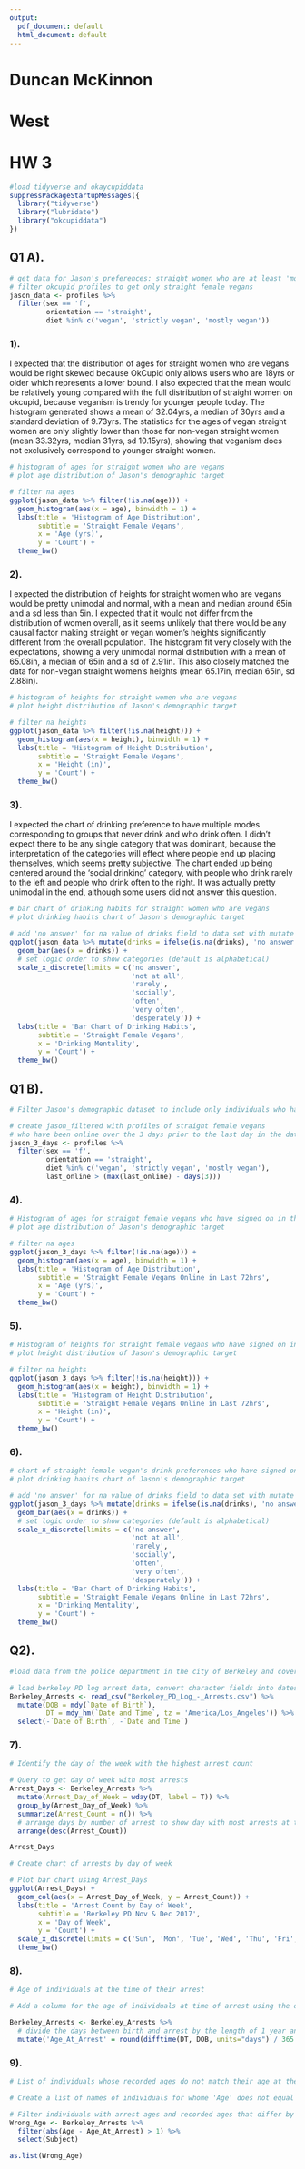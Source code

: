 ---
output:
  pdf_document: default
  html_document: default
---
# Duncan McKinnon
# West

# HW 3

```{r warning=FALSE, message=FALSE}
#load tidyverse and okaycupiddata
suppressPackageStartupMessages({
  library("tidyverse")
  library("lubridate")
  library("okcupiddata")
})
```

## Q1 A).

```{r}
# get data for Jason's preferences: straight women who are at least 'mostly' vegan
# filter okcupid profiles to get only straight female vegans
jason_data <- profiles %>% 
  filter(sex == 'f',
         orientation == 'straight',
         diet %in% c('vegan', 'strictly vegan', 'mostly vegan'))
```

### 1).

I expected that the distribution of ages for straight women who are vegans would be right skewed because OkCupid only allows users who are 18yrs or older which represents a lower bound.  I also expected that the mean would be relatively young compared with the full distribution of straight women on okcupid, because veganism is trendy for younger people today.
The histogram generated shows a mean of 32.04yrs, a median of 30yrs and a standard deviation of 9.73yrs.  The statistics for the ages of vegan straight women are only slightly lower than those for non-vegan straight women (mean 33.32yrs, median 31yrs, sd 10.15yrs), showing that veganism does not exclusively correspond to younger straight women.

```{r}
# histogram of ages for straight women who are vegans
# plot age distribution of Jason's demographic target

# filter na ages
ggplot(jason_data %>% filter(!is.na(age))) +
  geom_histogram(aes(x = age), binwidth = 1) + 
  labs(title = 'Histogram of Age Distribution', 
       subtitle = 'Straight Female Vegans', 
       x = 'Age (yrs)', 
       y = 'Count') +
  theme_bw()
```

### 2).

I expected the distribution of heights for straight women who are vegans would be pretty unimodal and normal, with a mean and median around 65in and a sd less than 5in.  I expected that it would not differ from the distribution of women overall, as it seems unlikely that there would be any causal factor making straight or vegan women's heights significantly different from the overall population. 
The histogram fit very closely with the expectations, showing a very unimodal normal distribution with a mean of 65.08in, a median of 65in and a sd of 2.91in.  This also closely matched the data for non-vegan straight women's heights (mean 65.17in, median 65in, sd 2.88in).

```{r}
# histogram of heights for straight women who are vegans
# plot height distribution of Jason's demographic target

# filter na heights
ggplot(jason_data %>% filter(!is.na(height))) +
  geom_histogram(aes(x = height), binwidth = 1) + 
  labs(title = 'Histogram of Height Distribution', 
       subtitle = 'Straight Female Vegans', 
       x = 'Height (in)', 
       y = 'Count') +
  theme_bw()
```

### 3).

I expected the chart of drinking preference to have multiple modes corresponding to groups that never drink and who drink often.  I didn't expect there to be any single category that was dominant, because the interpretation of the categories will effect where people end up placing themselves, which seems pretty subjective.
The chart ended up being centered around the 'social drinking' category, with people who drink rarely to the left and people who drink often to the right.  It was actually pretty unimodal in the end, although some users did not answer this question.

```{r}
# bar chart of drinking habits for straight women who are vegans
# plot drinking habits chart of Jason's demographic target

# add 'no answer' for na value of drinks field to data set with mutate
ggplot(jason_data %>% mutate(drinks = ifelse(is.na(drinks), 'no answer', drinks))) +
  geom_bar(aes(x = drinks)) + 
  # set logic order to show categories (default is alphabetical)
  scale_x_discrete(limits = c('no answer', 
                              'not at all', 
                              'rarely', 
                              'socially', 
                              'often', 
                              'very often', 
                              'desperately')) +
  labs(title = 'Bar Chart of Drinking Habits', 
       subtitle = 'Straight Female Vegans', 
       x = 'Drinking Mentality', 
       y = 'Count') +
  theme_bw()
```


## Q1 B). 

```{r warning=FALSE, message=FALSE}
# Filter Jason's demographic dataset to include only individuals who have signed on to okcupid within the last 72hrs. (of the most recent time in the dataset)

# create jason_filtered with profiles of straight female vegans 
# who have been online over the 3 days prior to the last day in the dataset
jason_3_days <- profiles %>% 
  filter(sex == 'f',
         orientation == 'straight',
         diet %in% c('vegan', 'strictly vegan', 'mostly vegan'),
         last_online > (max(last_online) - days(3)))
```

### 4).

```{r}
# Histogram of ages for straight female vegans who have signed on in the last 3 days (of the dataset)
# plot age distribution of Jason's demographic target

# filter na ages
ggplot(jason_3_days %>% filter(!is.na(age))) +
  geom_histogram(aes(x = age), binwidth = 1) + 
  labs(title = 'Histogram of Age Distribution', 
       subtitle = 'Straight Female Vegans Online in Last 72hrs', 
       x = 'Age (yrs)', 
       y = 'Count') +
  theme_bw()
```

### 5). 

```{r}
# Histogram of heights for straight female vegans who have signed on in the last 3 days (of the dataset)
# plot height distribution of Jason's demographic target

# filter na heights
ggplot(jason_3_days %>% filter(!is.na(height))) +
  geom_histogram(aes(x = height), binwidth = 1) + 
  labs(title = 'Histogram of Height Distribution', 
       subtitle = 'Straight Female Vegans Online in Last 72hrs', 
       x = 'Height (in)', 
       y = 'Count') +
  theme_bw()
```

### 6). 

```{r}
# chart of straight female vegan's drink preferences who have signed on in the last 3 days (of the dataset)
# plot drinking habits chart of Jason's demographic target

# add 'no answer' for na value of drinks field to data set with mutate
ggplot(jason_3_days %>% mutate(drinks = ifelse(is.na(drinks), 'no answer', drinks))) +
  geom_bar(aes(x = drinks)) + 
  # set logic order to show categories (default is alphabetical)
  scale_x_discrete(limits = c('no answer', 
                              'not at all', 
                              'rarely', 
                              'socially', 
                              'often', 
                              'very often', 
                              'desperately')) +
  labs(title = 'Bar Chart of Drinking Habits', 
       subtitle = 'Straight Female Vegans Online in Last 72hrs', 
       x = 'Drinking Mentality', 
       y = 'Count') +
  theme_bw()
```


## Q2).

```{r warning=FALSE, message=FALSE}
#load data from the police department in the city of Berkeley and covert character fields DOB and time of arrest to dates

# load berkeley PD log arrest data, convert character fields into dates
Berkeley_Arrests <- read_csv("Berkeley_PD_Log_-_Arrests.csv") %>% 
  mutate(DOB = mdy(`Date of Birth`), 
         DT = mdy_hm(`Date and Time`, tz = 'America/Los_Angeles')) %>%
  select(-`Date of Birth`, -`Date and Time`)
```

### 7). 

```{r warning=FALSE, message=FALSE}
# Identify the day of the week with the highest arrest count

# Query to get day of week with most arrests
Arrest_Days <- Berkeley_Arrests %>% 
  mutate(Arrest_Day_of_Week = wday(DT, label = T)) %>%
  group_by(Arrest_Day_of_Week) %>%
  summarize(Arrest_Count = n()) %>% 
  # arrange days by number of arrest to show day with most arrests at the top
  arrange(desc(Arrest_Count))

Arrest_Days
```



```{r warning=FALSE, message=FALSE}
# Create chart of arrests by day of week

# Plot bar chart using Arrest_Days 
ggplot(Arrest_Days) +
  geom_col(aes(x = Arrest_Day_of_Week, y = Arrest_Count)) + 
  labs(title = 'Arrest Count by Day of Week',
       subtitle = 'Berkeley PD Nov & Dec 2017',
       x = 'Day of Week',
       y = 'Count') +
  scale_x_discrete(limits = c('Sun', 'Mon', 'Tue', 'Wed', 'Thu', 'Fri', 'Sat')) + 
  theme_bw()
```

### 8). 

```{r warning=FALSE, message=FALSE}
# Age of individuals at the time of their arrest

# Add a column for the age of individuals at time of arrest using the difference between DT and DOB

Berkeley_Arrests <- Berkeley_Arrests %>% 
  # divide the days between birth and arrest by the length of 1 year and round down
  mutate('Age_At_Arrest' = round(difftime(DT, DOB, units="days") / 365.25))

```

### 9). 

```{r warning=FALSE, message=FALSE}
# List of individuals whose recorded ages do not match their age at the time of arrest

# Create a list of names of individuals for whome 'Age' does not equal 'Age_At_Arrest'

# Filter individuals with arrest ages and recorded ages that differ by more than 1 year and select their names
Wrong_Age <- Berkeley_Arrests %>%
  filter(abs(Age - Age_At_Arrest) > 1) %>%
  select(Subject)

as.list(Wrong_Age)
```



